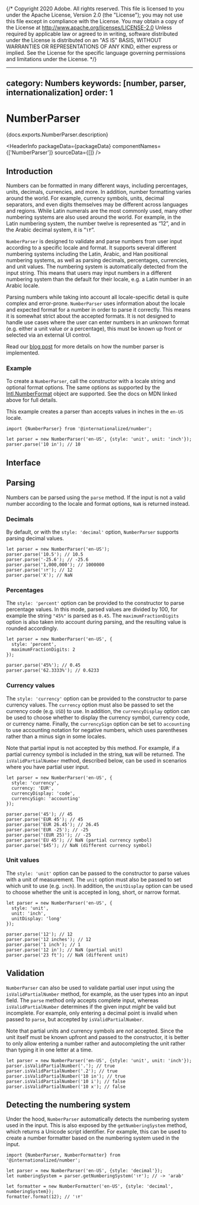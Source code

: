 {/* Copyright 2020 Adobe. All rights reserved.
This file is licensed to you under the Apache License, Version 2.0 (the "License");
you may not use this file except in compliance with the License. You may obtain a copy
of the License at http://www.apache.org/licenses/LICENSE-2.0
Unless required by applicable law or agreed to in writing, software distributed under
the License is distributed on an "AS IS" BASIS, WITHOUT WARRANTIES OR REPRESENTATIONS
OF ANY KIND, either express or implied. See the License for the specific language
governing permissions and limitations under the License. */}



---
category: Numbers
keywords: [number, parser, internationalization]
order: 1
---

# NumberParser

<PageDescription>{docs.exports.NumberParser.description}</PageDescription>

<HeaderInfo
  packageData={packageData}
  componentNames={['NumberParser']}
  sourceData={[]} />

## Introduction

Numbers can be formatted in many different ways, including percentages, units, decimals, currencies, and more. In addition, number formatting varies around the world. For example, currency symbols, units, decimal separators, and even digits themselves may be different across languages and regions. While Latin numerals are the most commonly used, many other numbering systems are also used around the world. For example, in the Latin numbering system, the number twelve is represented as “12”, and in the Arabic decimal system, it is “١٢”.

`NumberParser` is designed to validate and parse numbers from user input according to a specific locale and format. It supports several different numbering systems including the Latin, Arabic, and Han positional numbering systems, as well as parsing decimals, percentages, currencies, and unit values. The numbering system is automatically detected from the input string. This means that users may input numbers in a different numbering system than the default for their locale, e.g. a Latin number in an Arabic locale.

Parsing numbers while taking into account all locale-specific detail is quite complex and error-prone. `NumberParser` uses information about the locale and expected format for a number in order to parse it correctly. This means it is somewhat strict about the accepted formats. It is not designed to handle use cases where the user can enter numbers in an unknown format (e.g. either a unit value _or_ a percentage), this must be known up front or selected via an external UI control.

Read our [blog post](../../blog/how-we-internationalized-our-numberfield.html) for more details on how the number parser is implemented.

### Example

To create a `NumberParser`, call the constructor with a locale string and optional format options. The same options as supported by the [Intl.NumberFormat](https://developer.mozilla.org/en-US/docs/Web/JavaScript/Reference/Global_Objects/Intl/NumberFormat/NumberFormat) object are supported. See the docs on MDN linked above for full details.

This example creates a parser than accepts values in inches in the `en-US` locale.

```tsx
import {NumberParser} from '@internationalized/number';

let parser = new NumberParser('en-US', {style: 'unit', unit: 'inch'});
parser.parse('10 in'); // 10
```

## Interface

<ClassAPI links={docs.links} class={docs.exports.NumberParser} />

## Parsing

Numbers can be parsed using the `parse` method. If the input is not a valid number according to the locale and format options, `NaN` is returned instead.

### Decimals

By default, or with the `style: 'decimal'` option, `NumberParser` supports parsing decimal values.

```tsx
let parser = new NumberParser('en-US');
parser.parse('10.5'); // 10.5
parser.parse('-25.6'); // -25.6
parser.parse('1,000,000'); // 1000000
parser.parse('١٢'); // 12
parser.parse('X'); // NaN
```

### Percentages

The `style: 'percent'` option can be provided to the constructor to parse percentage values. In this mode, parsed values are divided by 100, for example the string `"45%"` is parsed as `0.45`. The `maximumFractionDigits` option is also taken into account during parsing, and the resulting value is rounded accordingly.

```tsx
let parser = new NumberParser('en-US', {
  style: 'percent',
  maximumFractionDigits: 2
});

parser.parse('45%'); // 0.45
parser.parse('62.3333%'); // 0.6233
```

### Currency values

The `style: 'currency'` option can be provided to the constructor to parse currency values. The `currency` option must also be passed to set the currency code (e.g. `USD`) to use. In addition, the `currencyDisplay` option can be used to choose whether to display the currency symbol, currency code, or currency name. Finally, the `currencySign` option can be set to `accounting` to use accounting notation for negative numbers, which uses parentheses rather than a minus sign in some locales.

Note that partial input is not accepted by this method. For example, if a partial currency symbol is included in the string, `NaN` will be returned. The `isValidPartialNumber` method, described below, can be used in scenarios where you have partial user input.

```tsx
let parser = new NumberParser('en-US', {
  style: 'currency',
  currency: 'EUR',
  currencyDisplay: 'code',
  currencySign: 'accounting'
});

parser.parse('45'); // 45
parser.parse('EUR 45'); // 45
parser.parse('EUR 26.45'); // 26.45
parser.parse('EUR -25'); // -25
parser.parse('(EUR 25)'); // -25
parser.parse('EU 45'); // NaN (partial currency symbol)
parser.parse('$45'); // NaN (different currency symbol)
```

### Unit values

The `style: 'unit'` option can be passed to the constructor to parse values with a unit of measurement. The `unit` option must also be passed to set which unit to use (e.g. `inch`). In addition, the `unitDisplay` option can be used to choose whether the unit is accepted in long, short, or narrow format.

```tsx
let parser = new NumberParser('en-US', {
  style: 'unit',
  unit: 'inch',
  unitDisplay: 'long'
});

parser.parse('12'); // 12
parser.parse('12 inches'); // 12
parser.parse('1 inch'); // 1
parser.parse('12 in'); // NaN (partial unit)
parser.parse('23 ft'); // NaN (different unit)
```

## Validation

`NumberParser` can also be used to validate partial user input using the `isValidPartialNumber` method, for example, as the user types into an input field. The `parse` method only accepts complete input, whereas `isValidPartialNumber` determines if the given input _might_ be valid but incomplete. For example, only entering a decimal point is invalid when passed to `parse`, but accepted by `isValidPartialNumber`.

Note that partial units and currency symbols are _not_ accepted. Since the unit itself must be known upfront and passed to the constructor, it is better to only allow entering a number rather and autocompleting the unit rather than typing it in one letter at a time.

```tsx
let parser = new NumberParser('en-US', {style: 'unit', unit: 'inch'});
parser.isValidPartialNumber('.'); // true
parser.isValidPartialNumber('.2'); // true
parser.isValidPartialNumber('10 in'); // true
parser.isValidPartialNumber('10 i'); // false
parser.isValidPartialNumber('10 x'); // false
```

## Detecting the numbering system

Under the hood, `NumberParser` automatically detects the numbering system used in the input. This is also exposed by the `getNumberingSystem` method, which returns a Unicode script identifier. For example, this can be used to create a number formatter based on the numbering system used in the input.

```tsx
import {NumberParser, NumberFormatter} from '@internationalized/number';

let parser = new NumberParser('en-US', {style: 'decimal'});
let numberingSystem = parser.getNumberingSystem('١٢'); // -> 'arab'

let formatter = new NumberFormatter('en-US', {style: 'decimal', numberingSystem});
formatter.format(12); // '١٢'
```
